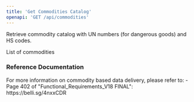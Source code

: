 ```yaml
---
title: 'Get Commodities Catalog'
openapi: 'GET /api/commodities'
---
```


Retrieve commodity catalog with UN numbers (for dangerous goods) and HS codes.


<ParamField status="200" type="CommoditiesResponse">
  <ParamField name="commodities" type="array">
    List of commodities
  </ParamField>
</ParamField>

### Reference Documentation

<Info>
For more information on commodity based data delivery, please refer to:
- Page 402 of "Functional_Requirements_V18 FINAL": https://belli.sg/4nxxCDR
</Info>